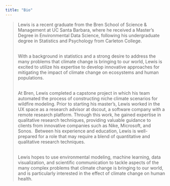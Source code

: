 ```yaml
---
title: "Bio"
---
```


> Lewis is a recent graduate from the Bren School of Science & Management at UC Santa Barbara, where he received a Master's Degree in Environmental Data Science, following his undergraduate degree in Statistics and Psychology from Carleton College.
>
> \
> With a background in statistics and a strong desire to address the many problems that climate change is bringing to our world, Lewis is excited to utilize his expertise to develop innovative approaches for mitigating the impact of climate change on ecosystems and human populations.
>
> \
> At Bren, Lewis completed a capstone project in which his team automated the process of constructing niche climate scenarios for wildfire modeling. Prior to starting his master's, Lewis worked in the UX space as a research advisor at dscout, a software company with a remote research platform. Through this work, he gained expertise in qualitative research techniques, providing valuable guidance to clients from innovative companies such as Nike, Microsoft, and Sonos.  Between his experience and education, Lewis is well-prepared for a role that may require a blend of quantitative and qualitative research techniques. 
>
> \
> Lewis hopes to use environmental modeling, machine learning, data visualization, and scientific communication to tackle aspects of the many complex problems that climate change is bringing to our world, and is particularly interested in the effect of climate change on human health.
